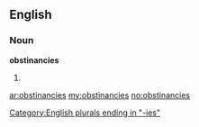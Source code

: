 ==English==

===Noun===
'''obstinancies'''

# {{plural of|[[obstinancy]]}}

[[Category:English plurals ending in "-ies"]]

[[ar:obstinancies]]
[[my:obstinancies]]
[[no:obstinancies]]